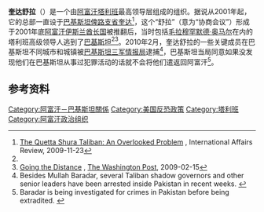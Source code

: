 {{expand|time=2015-01-10T16:49:47+00:00}}
'''奎达舒拉'''（{{lang-ps|د کوټې شورا}}）是一个由[[阿富汗|阿富汗]][[塔利班|塔利班]]最高领导层组成的组织。据说从2001年起，它的总部一直设于[[巴基斯坦|巴基斯坦]][[俾路支省|俾路支省]][[奎达|奎达]]<ref name=IAR>[http://www.iar-gwu.org/node/106 The Quetta Shura Taliban: An Overlooked Problem] {{Wayback|url=http://www.iar-gwu.org/node/106 |date=20181116094809 }}, International Affairs Review, 2009-11-23</ref>，这个“舒拉”（意为“协商会议”）形成于2001年底[[阿富汗伊斯兰酋长国_(1996年－2001年)|阿富汗伊斯兰酋长国]]被推翻后，当时包括[[毛拉|毛拉]][[穆罕默德·奥马尔|穆罕默德·奥马尔]]在内的塔利班高级领导人逃到了[[巴基斯坦|巴基斯坦]]<ref name=IAR/><ref>[http://www.washingtonpost.com/wp-dyn/content/article/2009/02/13/AR2009021301646.html Going the Distance] {{Wayback|url=http://www.washingtonpost.com/wp-dyn/content/article/2009/02/13/AR2009021301646.html |date=20161203152042 }}, [[The_Washington_Post|The Washington Post]], 2009-02-15</ref>。2010年2月，奎达舒拉的一些关键成员在巴基斯坦不同城市和城镇被[[巴基斯坦三军情报局|巴基斯坦三军情报局]]逮捕<ref name="nyt-cia-isi">Besides Mullah Baradar, several Taliban shadow governors and other senior leaders have been arrested inside Pakistan in recent weeks.
{{cite news
 | url = http://www.nytimes.com/2010/02/25/world/asia/25intel.html?hp=&pagewanted=all
 | title = CIA and Pakistan work together, but do so warily
 | publisher = New York Times
 | date = 24 Feb 2010
 | author = Mark Mazzetti and Jane Perlez
 | accessdate = 2014-12-31
 | archive-date = 2021-02-27
 | archive-url = https://web.archive.org/web/20210227032805/http://www.nytimes.com/2010/02/25/world/asia/25intel.html?hp=&pagewanted=all
 | dead-url = no
 }}</ref>，巴基斯坦当局同意如果没发现他们在巴基斯坦从事过犯罪活动的话就不会将他们遣返回阿富汗<ref name="washpost-handover">Baradar is being investigated for crimes in Pakistan before being extradited.
{{cite news
 | title = Pakistan to hand over Taliban No. 2, says Afghanistan
 | url = http://www.washingtonpost.com/wp-dyn/content/article/2010/02/25/AR2010022501119.html
 | publisher = Washington Post
 | author = Karin Brulliard
 | date = 25 Feb 2010
 | accessdate = 2014-12-31
 | archive-date = 2016-09-10
 | archive-url = https://web.archive.org/web/20160910070815/http://www.washingtonpost.com/wp-dyn/content/article/2010/02/25/AR2010022501119.html
 | dead-url = no
 }}</ref>。

==参考资料==
{{reflist}}

{{塔利班}}
{{Authority control}}

[[Category:阿富汗－巴基斯坦關係|Category:阿富汗－巴基斯坦關係]]
[[Category:美国反恐政策|Category:美国反恐政策]]
[[Category:塔利班|Category:塔利班]]
[[Category:阿富汗政治组织|Category:阿富汗政治组织]]